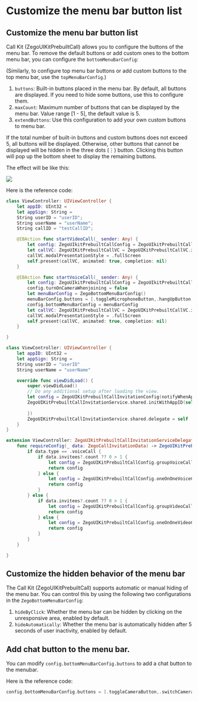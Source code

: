 # Customize the menu bar button list

## Customize the menu bar button list

Call Kit (ZegoUIKitPrebuiltCall) allows you to configure the buttons of the menu bar. To remove the default buttons or add custom ones to the bottom menu bar, you can configure the `bottomMenuBarConfig`: 

(Similarly, to configure top menu bar buttons or add custom buttons to the top menu bar, use the `topMenuBarConfig`.)

1. `buttons`: Built-in buttons placed in the menu bar. By default, all buttons are displayed. If you need to hide some buttons, use this to configure them.
2. `maxCount`: Maximum number of buttons that can be displayed by the menu bar. Value range [1 - 5], the default value is 5.
3. `extendButtons`: Use this configuration to add your own custom buttons to menu bar.

If the total number of built-in buttons and custom buttons does not exceed 5, all buttons will be displayed.
Otherwise, other buttons that cannot be displayed will be hidden in the three dots (⋮) button. Clicking this button will pop up the bottom sheet to display the remaining buttons. 

The effect will be like this:

<Frame width="200" height="auto" caption="">
  <img src="https://storage.zego.im/sdk-doc/Pics/ZegoUIKit/Flutter/menuBarLimit.gif" />
</Frame>



Here is the reference code:

<CodeGroup>

```swift title="Basic call"
class ViewController: UIViewController {
    let appID: UInt32 = 
    let appSign: String = 
    String userID = "userID";
    String userName = "userName";
    String callID = "testCallID";

    @IBAction func startVideoCall(_ sender: Any) {
        let config: ZegoUIkitPrebuiltCallConfig = ZegoUIkitPrebuiltCallConfig()
        let callVC: ZegoUIKitPrebuiltCallVC = ZegoUIKitPrebuiltCallVC.init(appID, appSign: appSign, userID: userID, userName: userName, callID: callID, config: config)
        callVC.modalPresentationStyle = .fullScreen
        self.present(callVC, animated: true, completion: nil)
    }

    @IBAction func startVoiceCall(_ sender: Any) {
        let config: ZegoUIkitPrebuiltCallConfig = ZegoUIkitPrebuiltCallConfig()
        config.turnOnCameraWhenjoining = false
        let menuBarConfig = ZegoBottomMenuBarConfig()
        menuBarConfig.buttons = [.toggleMicrophoneButton,.hangUpButton,.swtichAudioOutputButton]
        config.bottomMenuBarConfig = menuBarConfig
        let callVC: ZegoUIKitPrebuiltCallVC = ZegoUIKitPrebuiltCallVC.init(appID, appSign: appSign, userID: userID, userName: userName, callID: callID, config: config)
        callVC.modalPresentationStyle = .fullScreen
        self.present(callVC, animated: true, completion: nil)
    }

}
```

```swift title="With call invitation"
class ViewController: UIViewController {
    let appID: UInt32 = 
    let appSign: String = 
    String userID = "userID"
    String userName = "userName"

    override func viewDidLoad() {
        super.viewDidLoad()
        // Do any additional setup after loading the view.
        let config = ZegoUIKitPrebuiltCallInvitationConfig(notifyWhenAppRunningInBackgroundOrQuit: true, isSandboxEnvironment: false)
        ZegoUIKitPrebuiltCallInvitationService.shared.initWithAppID(self.appID, appSign: self.appSign, userID: userID, userName: userName, config: config, callback: { errorCode, message in
        
        })
        ZegoUIKitPrebuiltCallInvitationService.shared.delegate = self
    }
}

extension ViewController: ZegoUIKitPrebuiltCallInvitationServiceDelegate {
    func requireConfig(_ data: ZegoCallInvitationData) -> ZegoUIKitPrebuiltCallConfig {
        if data.type == .voiceCall {
            if data.invitees?.count ?? 0 > 1 {
                let config = ZegoUIKitPrebuiltCallConfig.groupVoiceCall()
                return config
            } else {
                let config = ZegoUIKitPrebuiltCallConfig.oneOnOneVoiceCall()
                return config
            }
        } else {
            if data.invitees?.count ?? 0 > 1 {
                let config = ZegoUIKitPrebuiltCallConfig.groupVideoCall()
                return config
            } else {
                let config = ZegoUIKitPrebuiltCallConfig.oneOnOneVideoCall()
                return config
            }
        }
    }

}
```
</CodeGroup>



## Customize the hidden behavior of the menu bar

The Call Kit (ZegoUIKitPrebuiltCall) supports automatic or manual hiding of the menu bar. You can control this by using the following two configurations in the `ZegoBottomMenuBarConfig`:

1. `hideByClick`: Whether the menu bar can be hidden by clicking on the unresponsive area, enabled by default.
2. `hideAutomatically`: Whether the menu bar is automatically hidden after 5 seconds of user inactivity, enabled by default.


## Add chat button to the menu bar.

You can modify `config.bottomMenuBarConfig.buttons` to add a chat button to the menubar.

Here is the reference code:

```swift
config.bottomMenuBarConfig.buttons = [.toggleCameraButton,.switchCameraButton,.hangUpButton,.toggleMicrophoneButton,.swtichAudioOutputButton, .chatButton]
```
